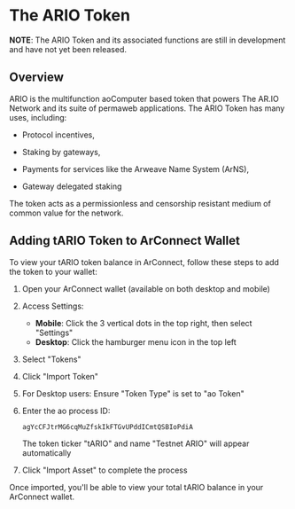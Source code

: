 
<HeroPattern />

# The ARIO Token

**NOTE**: The ARIO Token and its associated functions are still in development and have not yet been released.

## Overview

ARIO is the multifunction aoComputer based token that powers The AR.IO Network and its suite of permaweb applications. The ARIO Token has many uses, including:

- Protocol incentives,

- Staking by gateways,

- Payments for services like the Arweave Name System (ArNS),

- Gateway delegated staking

The token acts as a permissionless and censorship resistant medium of common value for the network.

## Adding tARIO Token to ArConnect Wallet

To view your tARIO token balance in ArConnect, follow these steps to add the token to your wallet:

1. Open your ArConnect wallet (available on both desktop and mobile)

2. Access Settings:

   - **Mobile**: Click the 3 vertical dots in the top right, then select "Settings"
   - **Desktop**: Click the hamburger menu icon in the top left

3. Select "Tokens"

4. Click "Import Token"

5. For Desktop users: Ensure "Token Type" is set to "ao Token"

6. Enter the ao process ID:

   ```
   agYcCFJtrMG6cqMuZfskIkFTGvUPddICmtQSBIoPdiA
   ```
   The token ticker "tARIO" and name "Testnet ARIO" will appear automatically

7. Click "Import Asset" to complete the process

Once imported, you'll be able to view your total tARIO balance in your ArConnect wallet.
